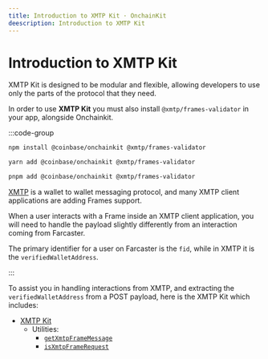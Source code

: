 ```yaml
---
title: Introduction to XMTP Kit · OnchainKit
deescription: Introduction to XMTP Kit
---
```


# Introduction to XMTP Kit

XMTP Kit is designed to be modular and flexible, allowing developers to use only the parts of the protocol that they need.

In order to use **XMTP Kit** you must also install `@xmtp/frames-validator` in your app, alongside Onchainkit.

:::code-group

```bash [npm]
npm install @coinbase/onchainkit @xmtp/frames-validator
```

```bash [yarn]
yarn add @coinbase/onchainkit @xmtp/frames-validator
```

```bash [pnpm]
pnpm add @coinbase/onchainkit @xmtp/frames-validator
```

[XMTP](https://xmtp.org/) is a wallet to wallet messaging protocol, and many XMTP client applications are adding Frames support.

When a user interacts with a Frame inside an XMTP client application, you will need to handle the payload slightly differently from an interaction coming from Farcaster.

The primary identifier for a user on Farcaster is the `fid`, while in XMTP it is the `verifiedWalletAddress`.

:::

To assist you in handling interactions from XMTP, and extracting the `verifiedWalletAddress` from a POST payload, here is the XMTP Kit which includes:

- [XMTP Kit](/xmtpkit/introduction)
  - Utilities:
    - [`getXmtpFrameMessage`](/xmtpkit/get-xmtp-frame-message)
    - [`isXmtpFrameRequest`](/xmtpkit/is-xmtp-frame-request)
